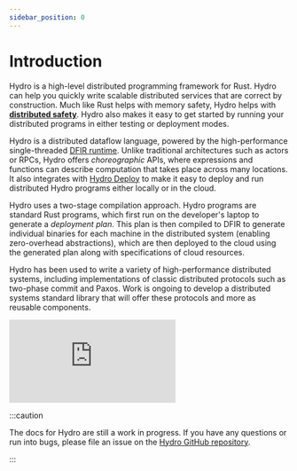 ```yaml
---
sidebar_position: 0
---
```


# Introduction
Hydro is a high-level distributed programming framework for Rust. Hydro can help you quickly write scalable distributed services that are correct by construction. Much like Rust helps with memory safety, Hydro helps with [**distributed safety**](./correctness.md). Hydro also makes it easy to get started by running your distributed programs in either testing or deployment modes.

Hydro is a distributed dataflow language, powered by the high-performance single-threaded [DFIR runtime](../dfir/index.mdx). Unlike traditional architectures such as actors or RPCs, Hydro offers _choreographic_ APIs, where expressions and functions can describe computation that takes place across many locations. It also integrates with [Hydro Deploy](../deploy/index.md) to make it easy to deploy and run distributed Hydro programs either locally or in the cloud.

Hydro uses a two-stage compilation approach. Hydro programs are standard Rust programs, which first run on the developer's laptop to generate a _deployment plan_. This plan is then compiled to DFIR to generate individual binaries for each machine in the distributed system (enabling zero-overhead abstractions), which are then deployed to the cloud using the generated plan along with specifications of cloud resources.

Hydro has been used to write a variety of high-performance distributed systems, including implementations of classic distributed protocols such as two-phase commit and Paxos. Work is ongoing to develop a distributed systems standard library that will offer these protocols and more as reusable components.

<iframe
style={{
    display: "block",
    marginLeft: "auto",
    marginRight: "auto",
    marginBottom: "15px",
    width: "100%",
    maxWidth: "560px",
    aspectRatio: "16 / 9"
}}
src="https://www.youtube.com/embed/LdZ94m7anTw?si=5duyR1MjSRRdPJId"
title="YouTube video player"
frameBorder="0"
allow="accelerometer; autoplay; clipboard-write; encrypted-media; gyroscope; picture-in-picture; web-share"
referrerPolicy="strict-origin-when-cross-origin"
allowFullScreen
></iframe>

:::caution

The docs for Hydro are still a work in progress. If you have any questions or run into bugs, please file an issue on the [Hydro GitHub repository](https://github.com/hydro-project/hydro).

:::
